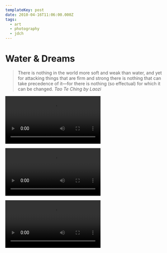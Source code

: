 ```yaml
---
templateKey: post
date: 2010-04-16T11:06:00.000Z
tags:
  - art
  - photography
  - jdch
---
```

# Water & Dreams

> There is nothing in the world more soft and weak than water, and yet for attacking things that are firm and strong there is nothing that can take precedence of it—for there is nothing (so effectual) for which it can be changed. <cite><i>Tao Te Ching</i> by Laozi</cite>

<video src="../../assets/art/20100416-water-dreams-exhibit.mp4" controls></video>

<video src="../../assets/art/20100416-water-dreams-exhibit-blasting.m4v" controls></video>

<video src="../../assets/art/20100416-water-dreams-exhibit-submerged.m4v" controls></video>